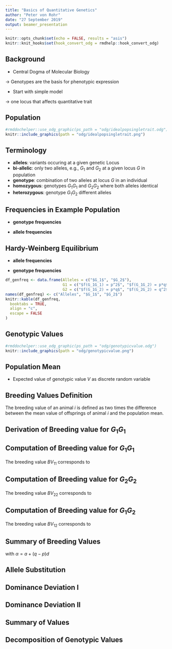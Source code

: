 ```yaml
---
title: "Basics of Quantitative Genetics"
author: "Peter von Rohr"
date: "27 September 2019"
output: beamer_presentation
---
```


```r
knitr::opts_chunk$set(echo = FALSE, results = "asis")
knitr::knit_hooks$set(hook_convert_odg = rmdhelp::hook_convert_odg)
```

## Background

- Central Dogma of Molecular Biology

$\rightarrow$ Genotypes are the basis for phenotypic expression

- Start with simple model

$\rightarrow$ one locus that affects quantitative trait


## Population

```r
#rmddochelper::use_odg_graphic(ps_path = "odg/idealpopsingletrait.odg")
knitr::include_graphics(path = "odg/idealpopsingletrait.png")
```


## Terminology

- __alleles__: variants occuring at a given genetic Locus
- __bi-allelic__: only two alleles, e.g., $G_1$ and $G_2$ at a given locus $G$ in population
- __genotype__: combination of two alleles at locus $G$ in an individual
- __homozygous__: genotypes $G_1G_1$ and $G_2G_2$ where both alleles identical
- __heterozygous__: genotype $G_1G_2$ different alleles 


## Frequencies in Example Population

- __genotype frequencies__
\vspace{-2ex}
\begin{align}
f(G_1G_1) &= \frac{4}{10} = 0.4 \notag \\
f(G_1G_2) &= \frac{3}{10} = 0.3 \notag \\
f(G_2G_2) &= \frac{3}{10} = 0.3 \notag
\end{align}

- __allele frequencies__
\vspace{-2ex}
\begin{align}
f(G_1) &= f(G_1G_1) + {1\over 2}*f(G_1G_2) = 0.55 \notag \\
f(G_2) &= f(G_2G_2) + {1\over 2}*f(G_1G_2) = 0.45 \notag
\end{align}


## Hardy-Weinberg Equilibrium
- __allele frequencies__
\begin{equation}
f(G_1) = p  \text{, } f(G_2) = q = 1-p \notag
\end{equation}

- __genotype frequencies__
```r
df_genfreq <- data.frame(Alleles = c("$G_1$", "$G_2$"),
                         G1 = c("$f(G_1G_1) = p^2$", "$f(G_1G_2) = p*q$"),
                         G2 = c("$f(G_1G_2) = p*q$", "$f(G_2G_2) = q^2$")) 
names(df_genfreq) <- c("Alleles", "$G_1$", "$G_2$")
knitr::kable(df_genfreq,
  booktabs = TRUE,
  align = "c",
  escape = FALSE
)
```

\begin{equation}
f(G_1G_1) = p^2 \text{, } f(G_1G_2) = 2pq  \text{, } f(G_2G_2) = q^2 \notag
\end{equation}


## Genotypic Values

```r
#rmddochelper::use_odg_graphic(ps_path = "odg/genotypicvalue.odg")
knitr::include_graphics(path = "odg/genotypicvalue.png")
```


## Population Mean
- Expected value of genotypic value $V$ as discrete random variable

\begin{align}
\mu &= V_{11} * f(G_1G_1) + V_{12} * f(G_1G_2) + V_{22} * f(G_2G_2) \notag \\
    &= a * p^2 + d *2pq + (-a) * q^2 \notag \\
    &= (p-q)a + 2pqd \notag
\end{align}


## Breeding Values Definition

The breeding value of an animal $i$ is defined as two times the difference between the mean value of offsprings of animal $i$ and the population mean.


## Derivation of Breeding value for $G_1G_1$

\begin{center}
   {\renewcommand{\arraystretch}{1.7}
   \renewcommand{\tabcolsep}{0.2cm}
   \begin{tabular}{|c|c|c|}
\hline
& \multicolumn{2}{|c|}{Mates of $S$} \\
\hline
& $f(G_1) = p$       &  $f(G_2) = q$   \\
\hline
Parent $S$       &                    &                 \\
\hline
$f(G_1) = 1$ &  $f(G_1G_1) = p$   &  $f(G_1G_2) = q$\\
\hline
\end{tabular}}
\end{center}


## Computation of Breeding value for $G_1G_1$
\begin{equation}
\mu_{11} = p*a + q*d \notag
\end{equation}

The breeding value $BV_{11}$ corresponds to

\begin{align}
BV_{11} &=  2*(\mu_{11} - \mu)  \notag \\
        &=  2\left(pa + qd - \left[(p - q)a + 2pqd \right] \right) \notag\\
        &=  2\left(pa + qd - (p - q)a - 2pqd \right) \notag\\
        &=  2\left(qd + qa - 2pqd\right) \notag \\
        &=  2\left(qa + qd(1 - 2p)\right) \notag \\
        &=  2q\left(a + d(1 - 2p)\right) \notag \\
        &=  2q\left(a + (q-p)d\right) \notag
\end{align}


## Computation of Breeding value for $G_2G_2$
\begin{equation}
\mu_{22} = pd - qa \notag
\end{equation}

The breeding value $BV_{22}$ corresponds to

\begin{align}
BV_{22} &=   2*(\mu_{22} - \mu)  \notag \\
        &=   2\left(pd - qa - \left[(p - q)a + 2pqd \right] \right) \notag \\
        &=   2\left(pd - qa - (p - q)a - 2pqd \right) \notag \\
        &=   2\left(pd - pa - 2pqd\right) \notag \\
        &=   2\left(-pa + p(1-2q)d\right) \notag \\
        &=  -2p\left(a + (q - p)d\right) \notag
\end{align}


## Computation of Breeding value for $G_1G_2$
\begin{equation}
\mu_{12} = 0.5pa + 0.5d - 0.5qa = 0.5\left[(p-q)a + d \right] \notag
\end{equation}

The breeding value $BV_{12}$ corresponds to 

\begin{align}
ZW_{12} &=   2*(\mu_{12} - \mu) \notag \\
        &=   2\left(0.5(p-q)a + 0.5d - \left[(p - q)a + 2pqd \right] \right) \notag \\
        &=   2\left(0.5pa - 0.5qa + 0.5d - pa + qa - 2pqd \right) \notag \\
        &=   2\left(0.5(q-p)a + (0.5 - 2pq)d \right) \notag \\
        &=   (q-p)a + (1-4pq)d  \notag \\
        &=   (q-p)a + (p^2 + 2pq + q^2 -4pq)d  \notag \\
        &=   (q-p)a + (p^2 - 2pq + q^2)d  \notag \\
        &=   (q-p)a + (q - p)^2d   \notag \\
        &=   (q-p)\left[a + (q-p)d \right] \notag
\end{align}


## Summary of Breeding Values

 \begin{center}
   {\renewcommand{\arraystretch}{1.7}
   \renewcommand{\tabcolsep}{0.2cm}
  \begin{tabular}{|c|c|}
  \hline
  Genotype  &  Breeding Value\\
  \hline
  $G_1G_1$  &  $2q\alpha$\\
  \hline
  $G_1G_2$  &  $(q-p)\alpha$\\
  \hline
  $G_2G_2$  &  $-2p\alpha$\\
  \hline
  \end{tabular}}
  \end{center}
  
with $\alpha = a + (q-p)d$  


## Allele Substitution
\begin{align}
    BV_{12} - BV_{22} &=   (q-p)\alpha - \left( -2p\alpha \right)  \notag \\
                      &=   (q-p)\alpha + 2p\alpha \notag \\
                      &=   (q-p+2p)\alpha \notag \\
                      &=   (q+p)\alpha \notag \\
                      &=   \alpha \notag
\end{align}

\begin{align}
    BV_{11} - BV_{12} &=   2q\alpha - (q-p)\alpha \nonumber \\
                      &=   \left(2q - (q-p)\right)\alpha \nonumber\\
                      &=   \alpha \notag
\end{align}


## Dominance Deviation I
  \begin{align}
  V_{11} - BV_{11} &=   a - 2q \alpha \notag \\
                   &=   a - 2q \left[ a + (q-p)d \right] \notag \\
                   &=   a - 2qa -2q(q-p)d \notag \\
                   &=   a(1-2q) - 2q^2d + 2pqd \notag \\
                   &=   \left[(p - q)a + 2pqd\right] - 2q^2d \notag \\
                   &=   \mu + D_{11} \notag
  \end{align}

## Dominance Deviation II
  \begin{align}
  V_{12} - BV_{12} &=   d - (q-p)\alpha \notag \\
                   &=   d - (q-p)\left[ a + (q-p)d \right] \notag \\
                   &=   \left[(p-q)a + 2pqd\right] + 2pqd \notag \\
                   &=   \mu + D_{12} \notag
  \end{align}

  \begin{align}
  V_{22} - BV_{22} &=   -a - (-2p\alpha) \notag \\
                   &=   -a + 2p\left[ a + (q-p)d \right] \notag \\
                   &=   \left[(p-q)a + 2pqd\right] - 2p^2d \notag \\
                   &=   \mu + D_{22} \notag
  \end{align}


## Summary of Values

\begin{tabular}{|c|c|c|c|}
\hline
Genotyp  &  genotypic value     &  Breeding Value    &  Dominance Deviation \\
$G_iG_j$ &  $V_{ij}$            &  $BV_{ij}$         &  $D_{ij}$           \\
\hline
$G_1G_1$ &  $a$                 &  $2q\alpha$        &  $-2q^2d$          \\
\hline
$G_1G_2$ &  $d$                 &  $(q-p)\alpha$     & $2pqd$             \\
\hline
$G_2G_2$ &  $-a$                &  $-2p\alpha$       & $-2p^2d$           \\
\hline
\end{tabular}


## Decomposition of Genotypic Values

\begin{align}
V_{ij} &=   \mu + BV_{ij} + D_{ij} \notag
\end{align}
